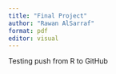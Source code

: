 ```yaml
---
title: "Final Project"
author: "Rawan AlSarraf"
format: pdf
editor: visual
---
```

Testing push from R to GitHub